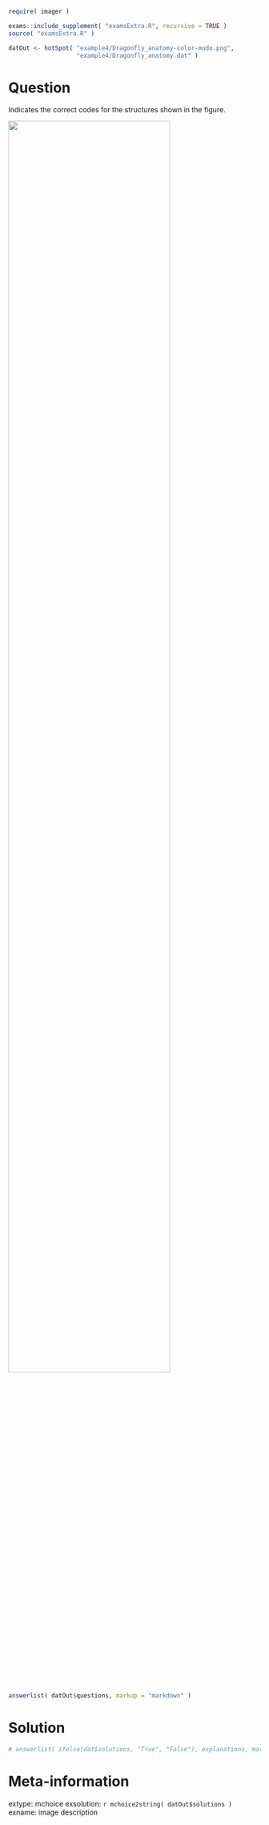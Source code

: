 
```r

require( imager )

exams::include_supplement( "examsExtra.R", recursive = TRUE )
source( "examsExtra.R" )

datOut <- hotSpot( "example4/Dragonfly_anatomy-color-mudo.png", 
                   "example4/Dragonfly_anatomy.dat" )
```

Question
========
Indicates the correct codes for the structures shown in the figure.

![](image.png){ width="80%"}

```r
answerlist( datOut$questions, markup = "markdown" )
```

Solution
========

```r
# answerlist( ifelse(dat$solutions, "True", "False"), explanations, markup = "markdown")
```

Meta-information
================
extype: mchoice
exsolution: `r mchoice2string( datOut$solutions )`
exname: image description
